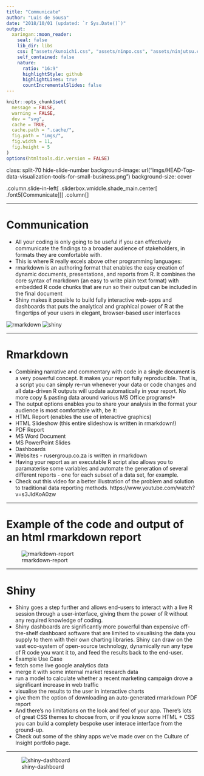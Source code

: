 ```yaml
---
title: "Communicate"
author: "Luis de Sousa"
date: "2018/10/01 (updated: `r Sys.Date()`)"
output:
  xaringan::moon_reader:
    seal: false
    lib_dir: libs
    css: ["assets/kunoichi.css", "assets/ninpo.css", "assets/ninjutsu.css"]
    self_contained: false
    nature:
      ratio: "16:9"
      highlightStyle: github
      highlightLines: true
      countIncrementalSlides: false
---
```


```r
knitr::opts_chunk$set(
  message = FALSE,
  warning = FALSE,
  dev = "svg",
  cache = TRUE,
  cache.path = ".cache/",
  fig.path = "imgs/",
  fig.width = 11,
  fig.height = 5
)
options(htmltools.dir.version = FALSE)
```

class: split-70 hide-slide-number
background-image: url("imgs/HEAD-Top-data-visualization-tools-for-small-business.png")
background-size: cover

.column.slide-in-left[
.sliderbox.vmiddle.shade_main.center[
.font5[Communicate]]]
.column[
]

---

# Communication

* All your coding is only going to be useful if you can effectively communicate the findings to a broader audience of stakeholders, in formats they are comfortable with.
* This is where R really excels above other programming languages:
* rmarkdown is an authoring format that enables the easy creation of dynamic documents, presentations, and reports from R. It combines the core syntax of markdown (an easy to write plain text format) with embedded R code chunks that are run so their output can be included in the final document
* Shiny makes it possible to build fully interactive web-apps and dashboards that puts the analytical and graphical power of R at the fingertips of your users in elegant, browser-based user interfaces

![rmarkdown](imgs/rmarkdown.png)
![shiny](imgs/shiny.png)

---

# Rmarkdown

* Combining narrative and commentary with code in a single document is a very powerful concept. It makes your report fully reproducible. That is, a script you can simply re-run whenever your data or code changes and all data-driven R outputs will update automatically in your report. No more copy & pasting data around various MS Office programs!*
* The output options enables you to share your analysis in the format your audience is most comfortable with, be it:
* HTML Report (enables the use of interactive graphics)
* HTML Slideshow (this entire slideshow is written in rmarkdown!)
* PDF Report
* MS Word Document
* MS PowerPoint Slides
* Dashboards
* Websites - rusergroup.co.za is written in rmarkdown
* Having your report as an executable R script also allows you to paramaterise some variables and automate the generation of several different reports - one for each subset of a data set, for example.
* Check out this video for a better illustration of the problem and solution to traditional data reporting methods. https://www.youtube.com/watch?v=s3JldKoA0zw

---

# Example of the code and output of an html rmarkdown report

![rmarkdown-report](imgs/rmarkdown-report.png)

---

# Shiny

* Shiny goes a step further and allows end-users to interact with a live R session through a user-interface, giving them the power of R without any required knowledge of coding.
* Shiny dashboards are significantly more powerful than expensive off-the-shelf dashboard software that are limited to visualising the data you supply to them with their own charting libraries. Shiny can draw on the vast eco-system of open-source technology, dynamically run any type of R code you want it to, and feed the results back to the end-user.
* Example Use Case
* fetch some live google analytics data
* merge it with some internal market research data
* run a model to calculate whether a recent marketing campaign drove a significant increase in web traffic
* visualise the results to the user in interactive charts
* give them the option of downloading an auto-generated rmarkdown PDF report
* And there's no limitations on the look and feel of your app. There's lots of great CSS themes to choose from, or if you know some HTML + CSS you can build a complety bespoke user interace interface from the ground-up.
* Check out some of the shiny apps we've made over on the Culture of Insight portfolio page.

---

![shiny-dashboard](imgs/shiny-dashboard.png)